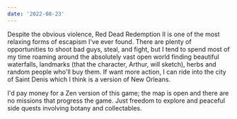 ```yaml
---
date: '2022-08-23'
---
```


Despite the obvious violence, Red Dead Redemption II is one of the most relaxing forms of escapism I've ever found. There are plenty of opportunities to shoot bad guys, steal, and fight, but I tend to spend most of my time roaming around the absolutely vast open world finding beautiful waterfalls, landmarks (that the character, Arthur, will sketch), herbs and random people who'll buy them. If want more action, I can ride into the city of Saint Denis which I think is a version of New Orleans.

I'd pay money for a Zen version of this game; the map is open and there are no missions that progress the game. Just freedom to explore and peaceful side quests involving botany and collectables.
